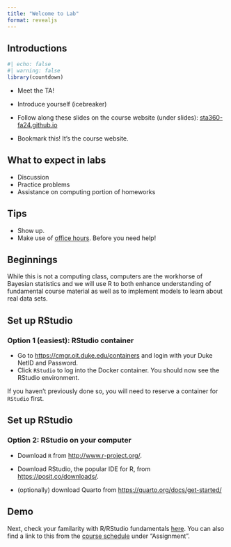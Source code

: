 ```yaml
---
title: "Welcome to Lab"
format: revealjs
---
```


## Introductions

```r
#| echo: false
#| warning: false
library(countdown)
```

-   Meet the TA!

-   Introduce yourself (icebreaker)

-   Follow along these slides on the course website (under slides): [sta360-fa24.github.io](https://sta360-fa24.github.io)

-   Bookmark this!
    It's the course website.

## What to expect in labs

-   Discussion
-   Practice problems
-   Assistance on computing portion of homeworks

## Tips

-   Show up.
-   Make use of [office hours](https://sta360-fa24.github.io/syllabus.html). Before you need help!


## Beginnings

While this is not a computing class, computers are the workhorse of Bayesian statistics and we will use R to both enhance understanding of fundamental course material as well as to implement models to learn about real data sets.

## Set up RStudio

### Option 1 (easiest): RStudio container

- Go to [https://cmgr.oit.duke.edu/containers](https://cmgr.oit.duke.edu/containers) and login with your Duke NetID and Password.
- Click `RStudio` to log into the Docker container. You should now see the RStudio environment.

If you haven't previously done so, you will need to reserve a container for `RStudio` first.


## Set up RStudio

### Option 2: RStudio on your computer

- Download `R` from [http://www.r-project.org/](http://www.r-project.org/).

- Download RStudio, the popular IDE for R, from [https://posit.co/downloads/](https://posit.co/downloads/).

- (optionally) download Quarto from [https://quarto.org/docs/get-started/](https://quarto.org/docs/get-started/)

## Demo

Next, check your familarity with R/RStudio fundamentals [here](/labs/lab0.html). You can also find a link to this from the [course schedule](/index.html) under "Assignment".

